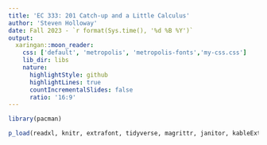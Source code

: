 ```yaml
---
title: 'EC 333: 201 Catch-up and a Little Calculus'
author: 'Steven Holloway'
date: Fall 2023 - `r format(Sys.time(), '%d %B %Y')`
output:
  xaringan::moon_reader:
    css: ['default', 'metropolis', 'metropolis-fonts','my-css.css'] 
    lib_dir: libs
    nature:
      highlightStyle: github
      highlightLines: true
      countIncrementalSlides: false
      ratio: '16:9'
---
```


```r

library(pacman)

p_load(readxl, knitr, extrafont, tidyverse, magrittr, janitor, kableExtra)


```
